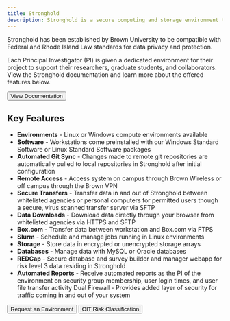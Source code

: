```yaml
---
title: Stronghold
description: Stronghold is a secure computing and storage environment that enables Brown researchers to analyze sensitive data while complying with regulatory or contractual requirements.
---
```


<ContentSection title="Data Risk Level 3 Computing (Stronghold)">

Stronghold has been established by Brown University to be compatible with Federal and Rhode Island Law standards for data privacy and protection.

Each Principal Investigator (PI) is given a dedicated environment for their project to support their researchers, graduate students, and collaborators. View the Stronghold documentation and learn more about the offered features below.

<Button href="https://docs.ccv.brown.edu/stronghold/">
  View Documentation
</Button>

## Key Features

- **Environments** - Linux or Windows compute environments available
- **Software** - Workstations come preinstalled with our Windows Standard Software or Linux Standard Software packages
- **Automated Git Sync** - Changes made to remote git repositories are automatically pulled to local repositories in Stronghold after initial configuration
- **Remote Access** - Access system on campus through Brown Wireless or off campus through the Brown VPN
- **Secure Transfers** - Transfer data in and out of Stronghold between whitelisted agencies or personal computers for permitted users though a secure, virus scanned transfer server via SFTP
- **Data Downloads** - Download data directly through your browser from whitelisted agencies via HTTPS and SFTP
- **Box.com** - Transfer data between workstation and Box.com via FTPS
- **Slurm** - Schedule and manage jobs running in Linux environments
- **Storage** - Store data in encrypted or unencrypted storage arrays
- **Databases** - Manage data with MySQL or Oracle databases
- **REDCap** - Secure database and survey builder and manager webapp for risk level 3 data residing in Stronghold
- **Automated Reports** - Receive automated reports as the PI of the environment on
  security group membership, user login times, and user file transfer activity
  Dual Firewall - Provides added layer of security for traffic coming in and out of your system

<ButtonGroup>
  <Button href="https://brown.atlassian.net/servicedesk/customer/portal/22/group/62/create/256">
    Request an Environment
  </Button>
  <Button href="https://it.brown.edu/computing-policies/risk-classifications">
    OIT Risk Classification
  </Button>
</ButtonGroup>
</ContentSection>
